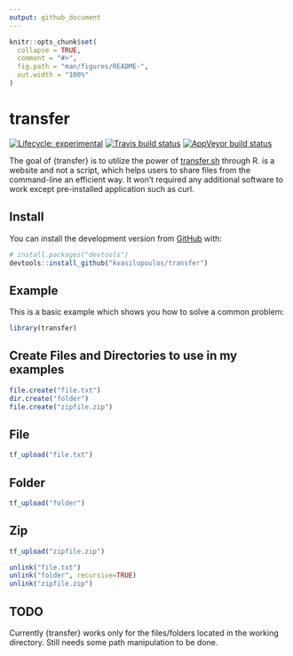 ```yaml
---
output: github_document
---
```


<!-- README.md is generated from README.Rmd. Please edit that file -->

```r
knitr::opts_chunk$set(
  collapse = TRUE,
  comment = "#>",
  fig.path = "man/figures/README-",
  out.width = "100%"
)
```
# transfer

<!-- badges: start -->
[![Lifecycle: experimental](https://img.shields.io/badge/lifecycle-experimental-orange.svg)](https://www.tidyverse.org/lifecycle/#experimental)
[![Travis build status](https://travis-ci.org/kvasilopoulos/transfer.svg?branch=master)](https://travis-ci.org/kvasilopoulos/transfer)
[![AppVeyor build status](https://ci.appveyor.com/api/projects/status/github/kvasilopoulos/transfer?branch=master&svg=true)](https://ci.appveyor.com/project/kvasilopoulos/transfer)
<!-- badges: end -->

The goal of {transfer} is to utilize the power of [transfer.sh](https://transfer.sh) through R. \code{transfer.sh} is a website and not a script, which helps users to share files from the command-line an efficient way. It won’t required any additional software to work except pre-installed application such as curl. 

## Install

You can install the development version from [GitHub](https://github.com/) with:

``` r
# install.packages("devtools")
devtools::install_github("kvasilopoulos/transfer")
```

## Example

This is a basic example which shows you how to solve a common problem:

```r
library(transfer)
```

## Create Files and Directories to use in my examples

```r
file.create("file.txt")
dir.create("folder")
file.create("zipfile.zip")

```

## File

```r
tf_upload("file.txt")
```

## Folder

```r
tf_upload("folder")
```

## Zip

```r
tf_upload("zipfile.zip")
```

```r
unlink("file.txt")
unlink("folder", recursive=TRUE)
unlink("zipfile.zip")

```

## TODO 

Currently {transfer} works only for the files/folders located in the working directory.
Still needs some path manipulation to be done.
